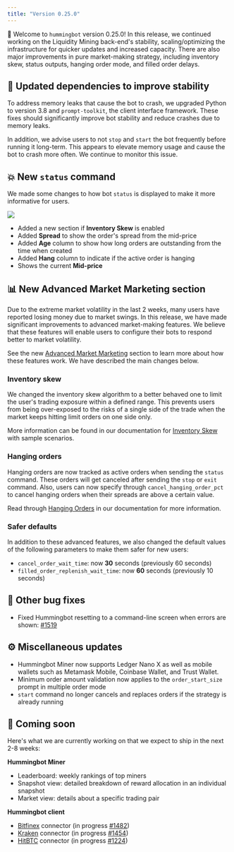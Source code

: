 ```yaml
---
title: "Version 0.25.0"
---
```



🚀 Welcome to `hummingbot` version 0.25.0! In this release, we continued working on the Liquidity Mining back-end's stability, scaling/optimizing the infrastructure for quicker updates and increased capacity. There are also major improvements in pure market-making strategy, including inventory skew, status outputs, hanging order mode, and filled order delays.

## 🚰 Updated dependencies to improve stability

To address memory leaks that cause the bot to crash, we upgraded Python to version 3.8 and `prompt-toolkit`, the client interface framework. These fixes should significantly improve bot stability and reduce crashes due to memory leaks.

In addition, we advise users to not `stop` and `start` the bot frequently before running it long-term. This appears to elevate memory usage and cause the bot to crash more often. We continue to monitor this issue.

<Callout
  type="note"
  body="`Updating from source` Due to the updated Python version, users who install Hummingbot from source need to run `./uninstall` and `./clean` before updating."
/>

## 💥 New `status` command

We made some changes to how bot `status` is displayed to make it more informative for users.

![](/img/status_command2.png)

- Added a new section if **Inventory Skew** is enabled
- Added **Spread** to show the order's spread from the mid-price
- Added **Age** column to show how long orders are outstanding from the time when created
- Added **Hang** column to indicate if the active order is hanging
- Shows the current **Mid-price**

## 📊 New Advanced Market Marketing section

Due to the extreme market volatility in the last 2 weeks, many users have reported losing money due to market swings. In this release, we have made significant improvements to advanced market-making features. We believe that these features will enable users to configure their bots to respond better to market volatility.

See the new [Advanced Market Marketing](/strategies/adv-market-making/) section to learn more about how these features work. We have described the main changes below.

### Inventory skew

We changed the inventory skew algorithm to a better behaved one to limit the user's trading exposure within a defined range. This prevents users from being over-exposed to the risks of a single side of the trade when the market keeps hitting limit orders on one side only.

More information can be found in our documentation for [Inventory Skew](/strategies/inventory-skew/) with sample scenarios.

### Hanging orders

Hanging orders are now tracked as active orders when sending the `status` command. These orders will get canceled after sending the `stop` or `exit` command. Also, users can now specify through `cancel_hanging_order_pct` to cancel hanging orders when their spreads are above a certain value.

Read through [Hanging Orders](/strategies/hanging-orders/) in our documentation for more information.

### Safer defaults

In addition to these advanced features, we also changed the default values of the following parameters to make them safer for new users:

- `cancel_order_wait_time`: now **30** seconds (previously 60 seconds)
- `filled_order_replenish_wait_time`: now **60** seconds (previously 10 seconds)

## 🐞 Other bug fixes

- Fixed Hummingbot resetting to a command-line screen when errors are shown: [#1519](https://github.com/CoinAlpha/hummingbot/issues/1519)

## ⚙️ Miscellaneous updates

- Hummingbot Miner now supports Ledger Nano X as well as mobile wallets such as Metamask Mobile, Coinbase Wallet, and Trust Wallet.
- Minimum order amount validation now applies to the `order_start_size` prompt in multiple order mode
- `start` command no longer cancels and replaces orders if the strategy is already running

## 🚀 Coming soon

Here's what we are currently working on that we expect to ship in the next 2-8 weeks:

**Hummingbot Miner**

- Leaderboard: weekly rankings of top miners
- Snapshot view: detailed breakdown of reward allocation in an individual snapshot
- Market view: details about a specific trading pair

**Hummingbot client**

- [Bitfinex](https://www.bitfinex.com/) connector (in progress [#1482](https://github.com/CoinAlpha/hummingbot/pull/1482))
- [Kraken](https://www.kraken.com/) connector (in progress [#1454](https://github.com/CoinAlpha/hummingbot/pull/1454))
- [HitBTC](https://hitbtc.com/) connector (in progress [#1224](https://github.com/CoinAlpha/hummingbot/pull/1224))
